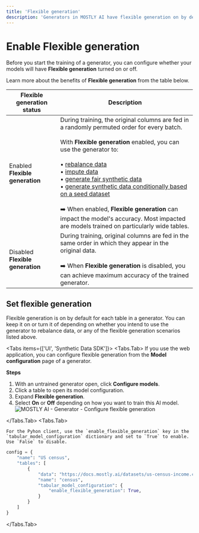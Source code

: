 ```yaml
---
title: 'Flexible generation'
description: 'Generators in MOSTLY AI have flexible generation on by default. You can use such generators to rebalance your synthetic datasets, use data imputation to replace missing or null values with statistically reliable ones, and generate fair synthetic data.'
---
```



# Enable Flexible generation

Before you start the training of a generator, you can configure whether your models will have **Flexible generation** turned on or off.

Learn more about the benefits of **Flexible generation** from the table below.

| Flexible generation status       | Description                                                                                                                                                                                                                                                                                                                                                                                                                                                                                                                                                                                                                                        |
| -------------------------------- | -------------------------------------------------------------------------------------------------------------------------------------------------------------------------------------------------------------------------------------------------------------------------------------------------------------------------------------------------------------------------------------------------------------------------------------------------------------------------------------------------------------------------------------------------------------------------------------------------------------------------------------------------- |
| Enabled **Flexible generation**  | During training, the original columns are fed in a randomly permuted order for every batch.<br /><br />With **Flexible generation** enabled, you can use the generator to:<br /><br /> • [rebalance data](/synthetic-datasets/rebalance-columns)<br /> • [impute data](/synthetic-datasets/data-imputation)<br /> • [generate fair synthetic data](/synthetic-datasets/fairness)<br /> • [generate synthetic data conditionally based on a seed dataset](/synthetic-datasets/seeded-generation)<br /><br />➡️ When enabled, **Flexible generation** can impact the model's accuracy. Most impacted are models trained on particularly wide tables. |
| Disabled **Flexible generation** | During training, original columns are fed in the same order in which they appear in the original data.<br /><br />➡️ When **Flexible generation** is disabled, you can achieve maximum accuracy of the trained generator.                                                                                                                                                                                                                                                                                                                                                                                                                          |

## Set flexible generation

Flexible generation is on by default for each table in a generator. You can keep it on or turn it of depending on whether you intend to use the generator to rebalance data, or any of the flexible generation scenarios listed above.

<Tabs items={['UI', 'Synthetic Data SDK']}>
<Tabs.Tab>
If you use the web application, you can configure flexible generation from the **Model configuration** page of a generator.

**Steps**

1.  With an untrained generator open, click **Configure models**.
2.  Click a table to open its model configuration.
3.  Expand **Flexible generation**.
4.  Select **On** or **Off** depending on how you want to train this AI model.
    <Image src="/docimages/generators/enable-flexible-generation/flexible-generation-enabled.webp" alt="MOSTLY AI - Generator - Configure flexible generation" width={800} height={150} />

</Tabs.Tab>
<Tabs.Tab>

    For the Pyhon client, use the `enable_flexible_generation` key in the `tabular_model_configuration` dictionary and set to `True` to enable. Use `False` to disable.

```python filename="python" copy {8}
config = {
    "name": "US census",
    "tables": [
        {
            "data": "https://docs.mostly.ai/datasets/us-census-income.csv.gz",
            "name": "census",
            "tabular_model_configuration": {
                "enable_flexible_generation": True,
            }
        }
    ]
}
```

</Tabs.Tab>

</Tabs>
